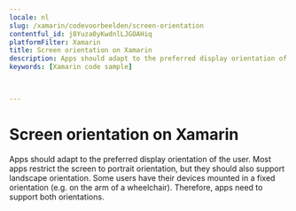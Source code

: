 ```yaml
---
locale: nl
slug: /xamarin/codevoorbeelden/screen-orientation
contentful_id: j8Yuza0yKwdnlLJGOAHiq
platformFilter: Xamarin
title: Screen orientation on Xamarin
description: Apps should adapt to the preferred display orientation of the user.
keywords: [Xamarin code sample]


	
---
```


# Screen orientation on Xamarin

Apps should adapt to the preferred display orientation of the user. Most apps restrict the screen to portrait orientation, but they should also support landscape orientation. Some users have their devices mounted in a fixed orientation (e.g. on the arm of a wheelchair). Therefore, apps need to support both orientations.

<CodeSample id="screen-orientation" locale="nl" platform="xamarin"/>